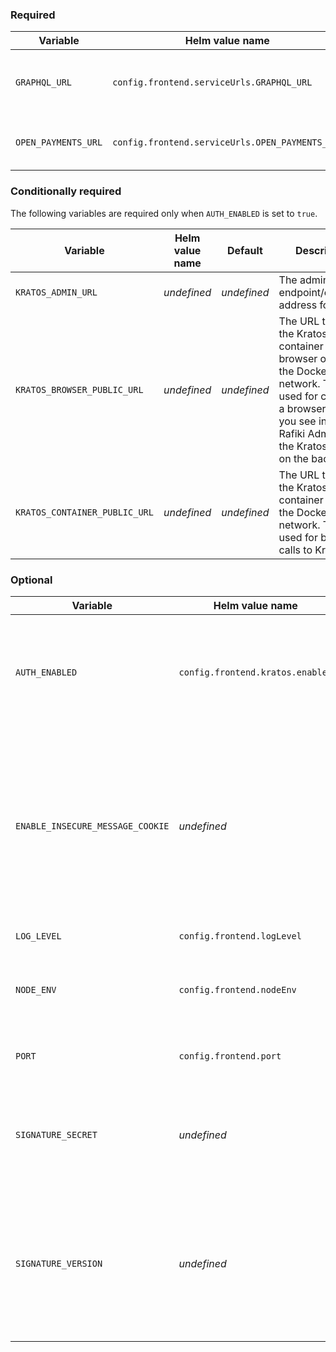 
### Required

<div class="overflow-table wide-column">

| Variable            | Helm value name                                 | Default     | Description                                 |
| ------------------- | ----------------------------------------------- | ----------- | ------------------------------------------- |
| `GRAPHQL_URL`       | `config.frontend.serviceUrls.GRAPHQL_URL`       | _undefined_ | URL for Rafiki's GraphQL Backend Admin API. |
| `OPEN_PAYMENTS_URL` | `config.frontend.serviceUrls.OPEN_PAYMENTS_URL` | _undefined_ | Your Open Payments API endpoint.            |

</div>

### Conditionally required

The following variables are required only when `AUTH_ENABLED` is set to `true`.

<div class="overflow-table wide-column">

| Variable                      | Helm value name | Default     | Description                                                                                                                                                                                               |
| ----------------------------- | --------------- | ----------- | --------------------------------------------------------------------------------------------------------------------------------------------------------------------------------------------------------- |
| `KRATOS_ADMIN_URL`            | _undefined_     | _undefined_ | The admin endpoint/container address for Kratos.                                                                                                                                                          |
| `KRATOS_BROWSER_PUBLIC_URL`   | _undefined_     | _undefined_ | The URL to access the Kratos Docker container from a browser outside the Docker network. This is used for calls from a browser (what you see in the Rafiki Admin UI) to the Kratos server on the backend. |
| `KRATOS_CONTAINER_PUBLIC_URL` | _undefined_     | _undefined_ | The URL to access the Kratos Docker container from in the Docker network. This is used for backend calls to Kratos.                                                                                       |

</div>

### Optional

<div class="overflow-table wide-column">

| Variable                         | Helm value name                  | Default     | Description                                                                                                                                                            |
| -------------------------------- | -------------------------------- | ----------- | ---------------------------------------------------------------------------------------------------------------------------------------------------------------------- |
| `AUTH_ENABLED`                   | `config.frontend.kratos.enabled` | `true`      | When `true`, only authenticated users can be granted access to Rafiki Admin by an administrator.                                                                       |
| `ENABLE_INSECURE_MESSAGE_COOKIE` | _undefined_                      | _undefined_ | When set to `true`, `t`, or `1`, cookie will be transmitted over insecure HTTP connection. Insecure message cookies are required for flash messages to work over HTTP. |
| `LOG_LEVEL`                      | `config.frontend.logLevel`       | `info`      | <LinkOut href="https://getpino.io/#/docs/api?id=levels">Pino log level</LinkOut>.                                                                                      |
| `NODE_ENV`                       | `config.frontend.nodeEnv`        | _undefined_ | The type of node environment: `development`, `test`, or `production`.                                                                                                  |
| `PORT`                           | `config.frontend.port`           | `3010`      | Port from which to host the Rafiki Remix app.                                                                                                                          |
| `SIGNATURE_SECRET`               | _undefined_                      | _undefined_ | The signature secret used to HMAC-sign requests to the Backend Admin API.                                                                                              |
| `SIGNATURE_VERSION`              | _undefined_                      | _undefined_ | The signature version number used when HMAC-signing requests to the Backend Admin API (HMAC SHA-256).                                                                  |

</div>
